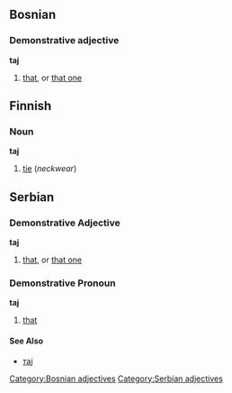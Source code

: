 ==Bosnian==
===Demonstrative adjective===
'''taj'''
#[[that]], or [[that one]]
[[Category:Bosnian adjectives]]

==Finnish==
===Noun===
'''taj'''
#[[tie]] (''neckwear'')

==Serbian==
===Demonstrative Adjective===
'''taj'''
#[[that]], or [[that one]]
[[Category:Serbian adjectives]]

===Demonstrative Pronoun===
'''taj'''
#[[that]]
====See Also====
*[[тај]]